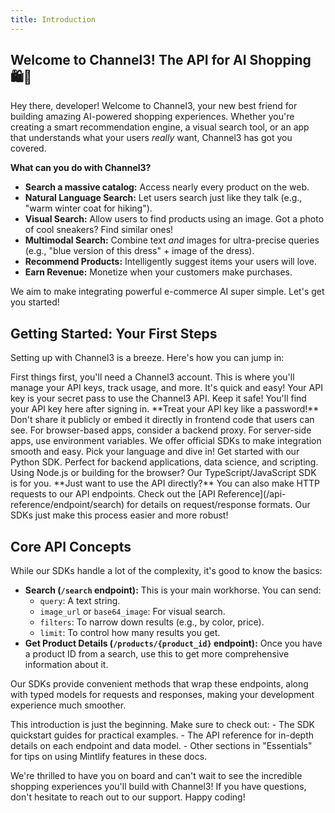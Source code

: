 ```yaml
---
title: Introduction
---
```


## Welcome to Channel3! The API for AI Shopping 🛍️🤖

Hey there, developer! Welcome to Channel3, your new best friend for building amazing AI-powered shopping experiences. Whether you're creating a smart recommendation engine, a visual search tool, or an app that understands what your users *really* want, Channel3 has got you covered.

**What can you do with Channel3?**
-   **Search a massive catalog:** Access nearly every product on the web.
-   **Natural Language Search:** Let users search just like they talk (e.g., "warm winter coat for hiking").
-   **Visual Search:** Allow users to find products using an image. Got a photo of cool sneakers? Find similar ones!
-   **Multimodal Search:** Combine text *and* images for ultra-precise queries (e.g., "blue version of this dress" + image of the dress).
-   **Recommend Products:** Intelligently suggest items your users will love.
-   **Earn Revenue:** Monetize when your customers make purchases.

We aim to make integrating powerful e-commerce AI super simple. Let's get you started!

## Getting Started: Your First Steps

Setting up with Channel3 is a breeze. Here's how you can jump in:

<Steps>
  <Step title="Create Your Free Account">
    First things first, you'll need a Channel3 account. This is where you'll manage your API keys, track usage, and more.
    <Card title="Sign Up for Channel3" icon="user-plus" href="https://trychannel3.com/sign-up">
      It's quick and easy!
    </Card>
  </Step>
  <Step title="Grab Your API Key">
    Your API key is your secret pass to use the Channel3 API. Keep it safe!
    <Card title="Go to API Keys in Dashboard" icon="key" href="https://trychannel3.com/dashboard/api">
      You'll find your API key here after signing in.
    </Card>
    <Callout type="important">
      **Treat your API key like a password!** Don't share it publicly or embed it directly in frontend code that users can see. For browser-based apps, consider a backend proxy. For server-side apps, use environment variables.
    </Callout>
  </Step>
  <Step title="Choose Your SDK & Start Building!">
    We offer official SDKs to make integration smooth and easy. Pick your language and dive in!
    <CardGroup cols={2}>
      <Card title="Python SDK Quickstart" icon="code" href="/quickstart">
        Get started with our Python SDK. Perfect for backend applications, data science, and scripting.
      </Card>
      <Card title="TypeScript/JS SDK Quickstart" icon="code" href="/typescript-sdk">
        Using Node.js or building for the browser? Our TypeScript/JavaScript SDK is for you.
      </Card>
    </CardGroup>
    <Callout type="info">
      **Just want to use the API directly?**
      You can also make HTTP requests to our API endpoints. Check out the [API Reference](/api-reference/endpoint/search) for details on request/response formats. Our SDKs just make this process easier and more robust!
    </Callout>
  </Step>
</Steps>

## Core API Concepts

While our SDKs handle a lot of the complexity, it's good to know the basics:

-   **Search (`/search` endpoint):** This is your main workhorse. You can send:
    -   `query`: A text string.
    -   `image_url` or `base64_image`: For visual search.
    -   `filters`: To narrow down results (e.g., by color, price).
    -   `limit`: To control how many results you get.
-   **Get Product Details (`/products/{product_id}` endpoint):** Once you have a product ID from a search, use this to get more comprehensive information about it.

Our SDKs provide convenient methods that wrap these endpoints, along with typed models for requests and responses, making your development experience much smoother.

<Callout type="tip" title="Explore the Docs!">
This introduction is just the beginning. Make sure to check out:
- The SDK quickstart guides for practical examples.
- The API reference for in-depth details on each endpoint and data model.
- Other sections in "Essentials" for tips on using Mintlify features in these docs.
</Callout>

We're thrilled to have you on board and can't wait to see the incredible shopping experiences you'll build with Channel3! If you have questions, don't hesitate to reach out to our support. Happy coding!
